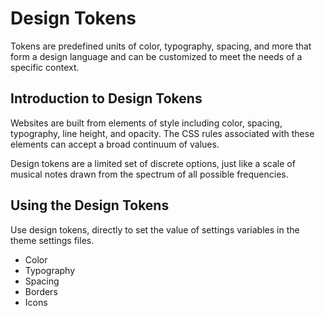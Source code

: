 
<Meta title="Tokens/Introduction" />

# Design Tokens

Tokens are predefined units of color, typography, spacing, and more that form a design language and can be customized to meet the needs of a specific context.

## Introduction to Design Tokens

Websites are built from elements of style including color, spacing, typography, line height, and opacity. The CSS rules associated with these elements can accept a broad continuum of values. 

Design tokens are a limited set of discrete options, just like a scale of musical notes drawn from the spectrum of all possible frequencies.

## Using the Design Tokens

Use design tokens, directly to set the value of settings variables in the theme settings files.

* <Link href="/?path=/docs/tokens-color-tokens--page">Color</Link>
* <Link href="/?path=/docs/tokens-typography-tokens--page">Typography</Link>
* Spacing
* Borders
* Icons
